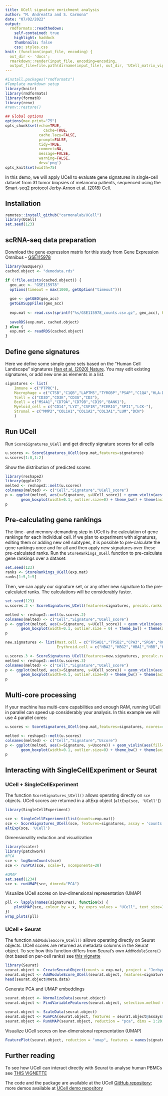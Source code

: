 ```yaml
---
title: UCell signature enrichment analysis
author: "M. Andreatta and S. Carmona"
date: "07/02/2022"
output:
  rmdformats::readthedown:
    self-contained: true
    highlight: haddock
    thumbnails: false
    css: styles.css
knit: (function(input_file, encoding) {
  out_dir <- 'docs';
  rmarkdown::render(input_file, encoding=encoding,
  output_file=file.path(dirname(input_file), out_dir, 'UCell_matrix_vignette.html'))})
---
```


```r
#install.packages("rmdformats")
#Template markdown setup
library(knitr)
library(rmdformats)
library(formatR)
library(renv)
#renv::restore()

## Global options
options(max.print="75")
opts_chunk$set(echo=TRUE,
	             cache=TRUE,
               cache.lazy=FALSE,
               prompt=FALSE,
               tidy=TRUE,
               comment=NA,
               message=FALSE,
               warning=FALSE,
               dev='png')
opts_knit$set(width=75)

```

In this demo, we will apply UCell to evaluate gene signatures in single-cell dataset from 31 tumor biopsies of melanoma patients, sequenced using the Smart-seq2 protocol [Jerby-Arnon et al. (2018) Cell](https://pubmed.ncbi.nlm.nih.gov/30388455/).

## Installation

```r
remotes::install_github("carmonalab/UCell")
library(UCell)
set.seed(123)
```

## scRNA-seq data preparation

Download the gene expression matrix for this study from Gene Expression Omnibus - [GSE115978](https://www.ncbi.nlm.nih.gov/geo/query/acc.cgi?acc=GSE115978)

```r
library(GEOquery)
cached.object <- "demodata.rds"

if (!file.exists(cached.object)) {
  geo_acc <- "GSE115978"
  options(timeout = max(1000, getOption("timeout")))
  
  gse <- getGEO(geo_acc)
  getGEOSuppFiles(geo_acc)
  
  exp.mat <- read.csv(sprintf("%s/GSE115978_counts.csv.gz", geo_acc), header=T, row.names=1, sep=",")
  
  saveRDS(exp.mat, cached.object)
} else {
  exp.mat <- readRDS(cached.object)
}
```

## Define gene signatures

Here we define some simple gene sets based on the "Human Cell Landscape" signatures [Han et al. (2020) Nature](https://www.nature.com/articles/s41586-020-2157-4). You may edit existing signatures, or add new one as elements in a list.
```r
signatures <- list(
    Immune = c("PTPRC"),
    Macrophage = c("CTSB","C1QB","LAPTM5","TYROBP","PSAP","C1QA","HLA-DRA","CTSD","NPC2","FCER1G"),
    Tcell = c("CD3D","CD3E","CD3G","CD2"),
    Bcell = c("MS4A1","CD79A","CD79B","CD19","BANK1"),
    Myeloid_cell = c("CD14","LYZ","CSF1R","FCER1G","SPI1","LCK-"),
    Stromal = c("MMP2","COL1A1","COL1A2","COL3A1","LUM","DCN")
    )
```

## Run UCell

Run `ScoreSignatures_UCell` and get directly signature scores for all cells
```r
u.scores <- ScoreSignatures_UCell(exp.mat,features=signatures)
u.scores[1:8,1:2]
```

Show the distribution of predicted scores
```r
library(reshape2)
library(ggplot2)
melted <- reshape2::melt(u.scores)
colnames(melted) <- c("Cell","Signature","UCell_score")
p <- ggplot(melted, aes(x=Signature, y=UCell_score)) + geom_violin(aes(fill=Signature), scale = "width") +
       geom_boxplot(width=0.1, outlier.size=0) + theme_bw() + theme(axis.text.x=element_blank())
p
```

## Pre-calculating gene rankings

The time- and memory-demanding step in UCell is the calculation of gene rankings for each individual cell. If we plan to experiment with signatures, editing them or adding new cell subtypes, it is possible to pre-calculate the gene rankings once and for all and then apply new signatures over these pre-calculated ranks. Run the `StoreRankings_UCell` function to pre-calculate gene rankings over a dataset:
```r
set.seed(123)
ranks <- StoreRankings_UCell(exp.mat)
ranks[1:5,1:5]
```

Then, we can apply our signature set, or any other new signature to the pre-calculated ranks. The calculations will be considerably faster.
```r
set.seed(123)
u.scores.2 <- ScoreSignatures_UCell(features=signatures, precalc.ranks = ranks)

melted <- reshape2::melt(u.scores.2)
colnames(melted) <- c("Cell","Signature","UCell_score")
p <- ggplot(melted, aes(x=Signature, y=UCell_score)) + geom_violin(aes(fill=Signature), scale = "width") +
       geom_boxplot(width=0.1, outlier.size = 0) + theme_bw() + theme(axis.text.x=element_blank())
p
```

```r

new.signatures <- list(Mast.cell = c("TPSAB1","TPSB2","CPA3","SRGN","RGS2","RGS1","NFKBIA","GLUL","VIM","ANXA1"),
                       Erythroid.cell = c("HBA2","HBG2","HBA1","HBB","HBG1","AHSP","ALAS2","SLC25A37","HBM"))

u.scores.3 <- ScoreSignatures_UCell(features=new.signatures, precalc.ranks = ranks)
melted <- reshape2::melt(u.scores.3)
colnames(melted) <- c("Cell","Signature","UCell_score")
p <- ggplot(melted, aes(x=Signature, y=UCell_score)) + geom_violin(aes(fill=Signature), scale = "width") +
       geom_boxplot(width=0.1, outlier.size=0) + theme_bw() + theme(axis.text.x=element_blank())
p

```

## Multi-core processing

If your machine has multi-core capabilities and enough RAM, running UCell in parallel can speed up considerably your analysis. In this example we will use 4 parallel cores:

```r
u.scores <- ScoreSignatures_UCell(exp.mat,features=signatures, ncores=4)

melted <- reshape2::melt(u.scores)
colnames(melted) <- c("Cell","Signature","Uscore")
p <- ggplot(melted, aes(x=Signature, y=Uscore)) + geom_violin(aes(fill=Signature), scale = "width") +
       geom_boxplot(width=0.1, outlier.size=0) + theme_bw() + theme(axis.text.x=element_blank())
p
```


## Interacting with SingleCellExperiment or Seurat

### UCell + SingleCellExperiment

The function `ScoreSignatures_UCell()` allows operating directly on `sce` objects. UCell scores are returned in a altExp object (`altExp(sce, 'UCell'`))
```r
library(SingleCellExperiment)

sce <- SingleCellExperiment(list(counts=exp.mat))
sce <- ScoreSignatures_UCell(sce, features=signatures, assay = 'counts', name=NULL, ncores=4)
altExp(sce, 'UCell')
```

Dimensionality reduction and visualization
```r
library(scater)
library(patchwork)
#PCA
sce <- logNormCounts(sce)
sce <- runPCA(sce, scale=T, ncomponents=20)

#UMAP
set.seed(1234)
sce <- runUMAP(sce, dimred="PCA")
```

Visualize UCell scores on low-dimensional representation (UMAP)
```r
pll <- lapply(names(signatures), function(x) {
    plotUMAP(sce, colour_by = x, by_exprs_values = "UCell", text_size=10)
})
wrap_plots(pll)
```

### UCell + Seurat

The function `AddModuleScore_UCell()` allows operating directly on Seurat objects. UCell scores are returned as metadata columns in the Seurat object. To see how this function differs from Seurat's own `AddModuleScore()` (not based on per-cell ranks) see [this vignette](https://carmonalab.github.io/UCell_demo/UCell_Seurat_vignette.html)
```r
library(Seurat)
seurat.object <- CreateSeuratObject(counts = exp.mat, project = "JerbyArnon")
seurat.object <- AddModuleScore_UCell(seurat.object, features=signatures, name=NULL, ncores=4)
head(seurat.object@meta.data)
```

Generate PCA and UMAP embeddings
```r
seurat.object <- NormalizeData(seurat.object)
seurat.object <- FindVariableFeatures(seurat.object, selection.method = "vst", nfeatures = 500)
  
seurat.object <- ScaleData(seurat.object)
seurat.object <- RunPCA(seurat.object, features = seurat.object@assays$RNA@var.features, npcs = 20) 
seurat.object <- RunUMAP(seurat.object, reduction = "pca", dims = 1:20, seed.use=123)
```

Visualize UCell scores on low-dimensional representation (UMAP)
```r
FeaturePlot(seurat.object, reduction = "umap", features = names(signatures), ncol=3, order=T)
```


## Further reading

To see how UCell can interact directly with Seurat to analyse human PBMCs see [THIS VIGNETTE](https://carmonalab.github.io/UCell_demo/UCell_Seurat_vignette.html)

The code and the package are available at the UCell [GitHub repository](https://github.com/carmonalab/UCell); more demos available at [UCell demo repository](https://github.com/carmonalab/UCell_demo)




